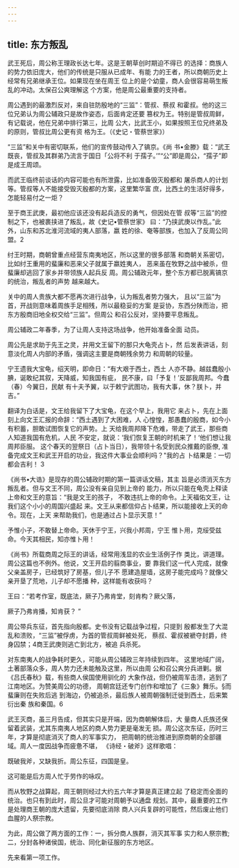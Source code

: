 ```yaml
---
---
---
```

title: 东方叛乱
---



武王死后，周公称王理政长达七年。这是王朝草创时期迫不得已 的选择：商族人的势力依旧庞大，他们的传统是只服从已成年、有能 力的王者，所以商朝历史上经常有兄弟继承王位。如果现在坐在周王 位上的是个幼童，商人会很容易萌生叛乱的冲动。太保召公爽理解这 个方案，他是周公最重要的支持者。

周公遇到的最激烈反对，来自驻防殷地的“三监”：管叔、蔡叔 和霍叔。他的这三位兄弟认为周公辅政只是故作姿态，后面肯定还要 篡权为王。特别是管叔周鲜，有记载说，他在兄弟中排行第三，比周 公大，比武王小，如果按照王位兄终弟及的原则，管叔比周公更有资 格为王。（《史记・管蔡世家》）

“三监”和关中有密切联系，他们的宣传鼓动传入了镐京。《尚 书•金滕》载：“武王既丧，管叔及其群弟乃流言于国日「公将不利 于孺子。’”“公”即是周公，“孺子”即是成王周颂。

而武王临终前谈话的内容可能也有所泄露，比如准备毁灭殷都和 屠杀商人的计划等。管叔等人不能接受毁灭殷都的方案，这里繁华富 庶，比西土的生活好得多，怎能轻易付之一炬？

至于商王武庚，最初他应该还没有起兵造反的勇气，但因处在管 叔等“三监”的控制之下，也被裹挟进了叛乱，故《史记•管蔡世家》 曰：“乃挟武庚以作乱。”此外，山东和苏北淮河流域的夷人部落，嬴 姓的徐、奄等部族，也加入了反周公同盟。2

纣王时期，商朝曾重点经营东南夷地区，所以这里的很多部落 和商朝关系密切，比如纣王重用的蜚廉和恶来父子就属于嬴姓夷人， 恶来虽在牧野之战中被杀，但蜚廉却逃回了家乡并带领族人起兵反 周。周公辅政元年，整个东方都已脱离镐京的统治，叛乱者的声势 越来越大。

关中的周人贵族大都不愿再次进行战争，认为叛乱者势力强大， 且以“三监”为首，开战则意味着周族手足相残，所以最稳妥的方案 是妥协，东西分陕而治，把东方殷商旧地全权交给“三监”。但周公 和召公反对，坚持要平息叛乱。

周公辅政二年春季，为了让周人支持这场战争，他开始准备全面 动员。

周公先是求助于先王之灵，并用文王留下的那只大龟壳占卜，然 后发表讲话，刻意淡化周人内部的矛盾，强调这主要是商朝残余势力 和周朝的较量。

宁王遗我大宝龟，绍天明，即命日：“有大艰于西土，西土 人亦不静。越兹蠢殷小腆，诞敢纪其叙，天降威，知我国有疵， 民不康，曰「予复！’反鄙我周邦。今蠢（春）今翼日，民献 有十夫予翼，以于敕宁武图功，我有大事，休？朕卜，并吉。”

翻译为白话是，文王给我留下了大宝龟，在这个早上，我用它 来占卜，先在上面刻上向文王汇报的命辞：“西土遇到了大困难，人 心惶惶，那愚蠢的殷商，如今小有积蓄，胆敢试图恢复它的声势。上 天给我周邦降下危难，带走了武王，那些商人知道我国有危机，人民 不安定，就说：‘我们恢复王朝的时机来了！‘他们想让我周邦臣服。 这个春天的翌祭日（占卜当日），我带领十名受到民众推戴的臣僚, 准备完成文王和武王开启的功业，我这件大事业会顺利吗？"我的占 卜结果是：一切都会吉利！ 3

《尚书•大诰》是现存的周公辅政时期的第一篇讲话文稿，其主 旨是必须消灭东方叛乱者。但与文王不同，周公没有亲自见到上帝的 能力，所以只能在龟壳上释读上帝和文王的意旨：“我是文王的孩子， 不敢违抗上帝的命令。上天福佑文王，让我们这个小小的周国兴盛起 来。文王从来都信仰占卜结果，所以能接收上天的命令。现在，上天 来帮助我们，也是通过占卜显示天意！”

予惟小子，不敢替上帝命。天休于宁王，兴我小邦周，宁王 惟卜用，克绥受兹命。今天其相民，知亦惟卜用！

《尚书》所载商周之际王的讲话，经常用浅显的农业生活例子作 类比，讲道理。周公这篇也不例外。他说，文王开启的翦商事业，要 靠我们这一代人完成，就像父亲盖房子，已经筑好了房基，但儿子不 愿建造屋墙，这房子能完成吗？就像父亲开垦了荒地，儿子却不愿播 种，这样能有收获吗？

王曰：“若考作室，既底法，厥子乃弗肯堂，刻肯构？厥父落，

厥子乃弗肯播，知肯获？ ”

周公带兵东征，首先指向殷都。史书没有记载战争过程，只提到 殷都发生了大混乱和溃败，“三监”被俘虏，为首的管叔周鲜被处死， 蔡叔、霍叔被褫夺封爵，终身囚禁；4商王武庚则逃亡到北方，被追 兵杀死。

对东南夷人的战争耗时更久，可能从周公辅政三年持续到四年。 这里地域广阔，土著部落众多，周人势力还未能触及这里，所以由周 公和召公爽分兵进剿。据《吕氏春秋》载，有些商人侯国使用驯化的 大象作战，但仍被周军击溃，逃到了江南地区。为赞美周公的功德， 周朝宫廷还专门创作和增加了《三象》舞乐。§而蜚廉则在失败后逃 到海边，仍被追杀，最后族人被周朝强制迁徙到西土，后来繁衍出秦 族和秦国。6

武王灭商，虽三月告成，但其实只是开端，因为商朝解体后，大 量商人氏族还保留着武装，尤其东南夷人地区的商人势力更是毫发无 损。周公这次东征，历时三年，才算是彻底消灭了商人的军事实力， 把周朝的统治推进到原商朝的全部疆域。周人一度因战争而疲惫不堪， 《诗经・破斧》这样歌唱：

既破我斧，又缺我折。周公东征，四国是皇。

这可能是后方周人忙于劳作的咏叹。

而从牧野之战算起，周王朝则经过大约五六年才算是真正建立起 了稳定而全面的统治。也只有到此时，周公旦才可能对周朝予以通盘 规划。其中，最重要的工作是处理商王朝的庞大遗留，先要彻底消除 商人兴兵复辟的可能性，然后废止他们血腥的人祭宗教。

为此，周公做了两方面的工作：一，拆分商人族群，消灭其军事 实力和人祭宗教;二，分封各种诸侯国，统治、同化新征服的东方地区。

先来看第一项工作。